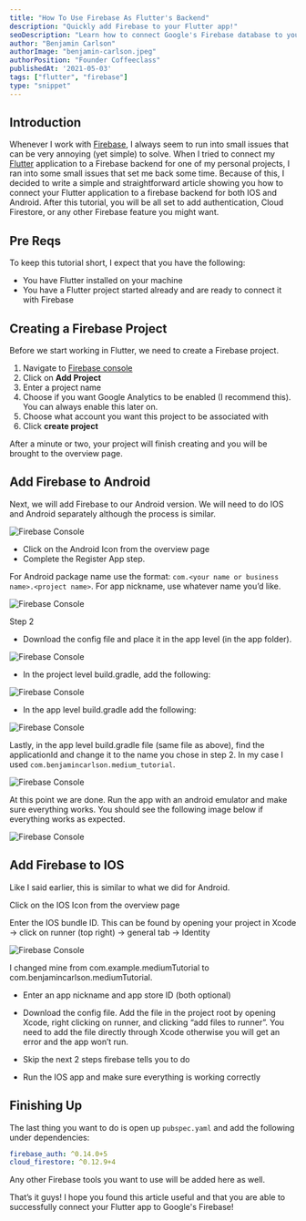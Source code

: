```yaml
---
title: "How To Use Firebase As Flutter's Backend"
description: "Quickly add Firebase to your Flutter app!"
seoDescription: "Learn how to connect Google's Firebase database to your Flutter mobile app easily."
author: "Benjamin Carlson"
authorImage: "benjamin-carlson.jpeg"
authorPosition: "Founder Coffeeclass"
publishedAt: '2021-05-03'
tags: ["flutter", "firebase"]
type: "snippet"
---
```


## Introduction

Whenever I work with [Firebase](https://console.firebase.google.com/u/0/), I always seem to run into small issues that can be very annoying (yet simple) to solve. When I tried to connect my [Flutter](https://flutter.dev/) application to a Firebase backend for one of my personal projects, I ran into some small issues that set me back some time. Because of this, I decided to write a simple and straightforward article showing you how to connect your Flutter application to a firebase backend for both IOS and Android. After this tutorial, you will be all set to add authentication, Cloud Firestore, or any other Firebase feature you might want.

## Pre Reqs

To keep this tutorial short, I expect that you have the following:

- You have Flutter installed on your machine
- You have a Flutter project started already and are ready to connect it with Firebase

## Creating a Firebase Project

Before we start working in Flutter, we need to create a Firebase project.

1. Navigate to [Firebase console](https://console.firebase.google.com/)
2. Click on **Add Project**
3. Enter a project name
4. Choose if you want Google Analytics to be enabled (I recommend this). You can always enable this later on.
5. Choose what account you want this project to be associated with
6. Click **create project**

After a minute or two, your project will finish creating and you will be brought to the overview page.

## Add Firebase to Android

Next, we will add Firebase to our Android version. We will need to do IOS and Android separately although the process is similar.

![Firebase Console](/content/snippets/connect-flutter-to-firebase/console.png)

- Click on the Android Icon from the overview page
- Complete the Register App step.

For Android package name use the format: `com.<your name or business name>.<project name>`. For app nickname, use whatever name you’d like.

![Firebase Console](/content/snippets/connect-flutter-to-firebase/add.png)

Step 2

- Download the config file and place it in the app level (in the app folder).

![Firebase Console](/content/snippets/connect-flutter-to-firebase/app-level.png)

- In the project level build.gradle, add the following:

![Firebase Console](/content/snippets/connect-flutter-to-firebase/build.gradle.png)

- In the app level build.gradle add the following:

![Firebase Console](/content/snippets/connect-flutter-to-firebase/app-level-build.gradle.png)

Lastly, in the app level build.gradle file (same file as above), find the applicationId and change it to the name you chose in step 2. In my case I used `com.benjamincarlson.medium_tutorial`.

![Firebase Console](/content/snippets/connect-flutter-to-firebase/name.png)

At this point we are done. Run the app with an android emulator and make sure everything works. You should see the following image below if everything works as expected.

![Firebase Console](/content/snippets/connect-flutter-to-firebase/working-android.png)

## Add Firebase to IOS

Like I said earlier, this is similar to what we did for Android.

Click on the IOS Icon from the overview page

Enter the IOS bundle ID. This can be found by opening your project in Xcode -> click on runner (top right) -> general tab -> Identity

![Firebase Console](/content/snippets/connect-flutter-to-firebase/bundle-id.png)

I changed mine from com.example.mediumTutorial to com.benjamincarlson.mediumTutorial.

- Enter an app nickname and app store ID (both optional)

- Download the config file. Add the file in the project root by opening Xcode, right clicking on runner, and clicking “add files to runner”. You need to add the file directly through Xcode otherwise you will get an error and the app won’t run.

- Skip the next 2 steps firebase tells you to do

- Run the IOS app and make sure everything is working correctly

## Finishing Up

The last thing you want to do is open up `pubspec.yaml` and add the following under dependencies:

```dart:pubspec.yaml
firebase_auth: ^0.14.0+5
cloud_firestore: ^0.12.9+4
```

Any other Firebase tools you want to use will be added here as well.

That’s it guys! I hope you found this article useful and that you are able to successfully connect your Flutter app to Google's Firebase!
